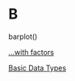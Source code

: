 # B {-}

barplot()

[...with factors](https://linkedin-learning.pxf.io/rweekly_factor)

[Basic Data Types](https://linkedin-learning.pxf.io/rweekly_atomics)

